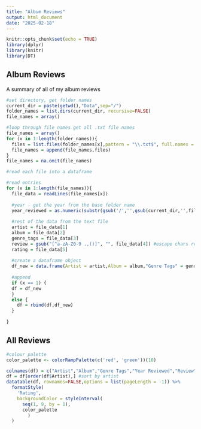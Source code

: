 ```yaml
---
title: "Album Reviews"
output: html_document
date: "2025-02-18"
---
```


```r
knitr::opts_chunk$set(echo = TRUE)
library(dplyr)
library(knitr)
library(DT)
```

## Album Reviews

A summary of all of my album reviews

```r
#set directory, get folder names
current_dir = paste(getwd(),"Data",sep="/")
folder_names = list.dirs(current_dir, recursive=FALSE)
file_names = array()

#loop through file names get all .txt file names
file_names = array()
for (x in 1:length(folder_names)){
  files = list.files(folder_names[x],pattern = "\\.txt$", full.names = TRUE)
  file_names = append(file_names,files)
}
file_names = na.omit(file_names)
```

```r
#read each file into a dataframe

#read entries
for (x in 1:length(file_names)){
  file_data = readLines(file_names[x])
  
  #year - get the year from the base folder name
  year_reviewed = as.numeric(substr(gsub('/','',gsub(current_dir,'',file_names[x])),1,4))[1]
  
  #rest of the data from the text file
  artist = file_data[1]
  album = file_data[2]
  genre_tags = file_data[3]
  review = gsub("[^a-zA-Z0-9 .,()]", "", file_data[4]) #escape chars removed
  rating = file_data[5]
  
  #create a dataframe object
  df_new = data.frame(Artist = artist,Album = album,"Genre Tags" = genre_tags,"Year Reviewed" = year_reviewed,Review = review,Rating = rating)
  
  #append
  if (x == 1) {
  df = df_new
  }
  else {
    df = rbind(df,df_new)
  }
  
}
```
## All Reviews
```r
#colour palette
color_palette <- colorRampPalette(c('red', 'green'))(10)

colnames(df) = c("Artist","Album","Genre Tags","Year Reviewed","Review","Rating")
df = df[order(df$Artist),] #sort by artist
datatable(df, rownames=FALSE,options = list(pageLength = -1)) %>%
  formatStyle(
    'Rating',
    backgroundColor = styleInterval(
      seq(1, 9, by = 1),
      color_palette
        )
  )

```


